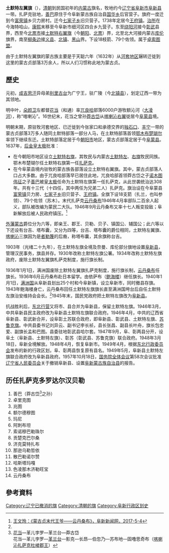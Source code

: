 {{about|东土默特的土默特左翼旗|西土默特的土默特左翼旗|土默特左旗}}
'''土默特左翼旗'''（{{lang-mn|Түмэд зүүн гарын хошуу}}），[[清朝|清朝]]到民国初年的[[内蒙古|内蒙古]]旗名，牧地约今[[辽宁省|辽宁省]][[阜新市|阜新市]][[阜新县|阜新县]]一带。扎萨克驻地，[[善巴|善巴]]原住于今阜新蒙古族自治县[[国华乡|国华乡]]后官营子。旗府一度迁到今[[富荣镇|富荣镇]]乡贝力房村。迁今[[七家子乡|七家子乡]]旧贝营子。1738年定居今[[王府镇|王府镇]]。[[治所|治所]]在今海特哈山，[[康熙|康熙]]末移至今阜新市细河区四合乡九营子。东至[[绕阳河|绕阳河]]接今[[彰武|彰武]]县界，西至今[[北票市|北票市]]接[[土默特右翼旗|土默特右翼旗]]（今[[朝阳县|朝阳]]、[[北票|北票]]）界，北至北大河接内蒙古[[库伦旗|库伦]]旗界，南至[[柳条边|柳条边]]接[[义县|义县]]、[[北镇|北镇]]、[[黑山|黑山]]界。下设18枝箭、79个佐领。属于[[卓索图盟|卓索图盟]]。

由于土默特左翼旗的蒙古族主要是于天聪六年（1632年）从[[河套地区|河套地区]]辗转迁徙到这里的蒙古贞部落3万余人，所以人们习惯称此地为蒙古贞。 

==歷史==
元初，[[成吉思汗|成吉思汗]]异母弟[[别里古台|别里古台]]为广宁王，驻广陵（今[[北镇县|北镇县]]），划定辽西一带为其领地。

明中叶，[[朵颜卫|朵颜卫]]左都督[[花当|花当]]（和通）率[[兀良哈三卫|兀良哈]]部落6000户游牧额沁河（[[大凌河|大凌河]]），称“喀喇沁”。16世纪末，花当之曾孙[[莽古岱|莽古岱]]从[[喀喇沁右翼|喀喇沁右翼]]徙居今[[阜蒙县|阜蒙县]]境。

明朝末期，原驻牧河套地区、已迁徙到今张家口和承德交界的[[独石口|独石口]]、[[丰宁|丰宁]]一带的蒙古贞部落3万多人随同土默特部落一部分人马，在土默特部落首领[[鄂木布楚瑚尔|鄂木布楚瑚尔]]率领下继续东迁。土默特部落定居于今[[朝阳市|朝阳市]]地区，蒙古贞部落定居于今[[阜蒙县|阜蒙县]]。1637年，[[后金|后金]][[皇太极|皇太极]]批准：
*在今朝阳市地区设立[[土默特右旗_(卓索图盟)|土默特右旗]]，其牧民与内蒙古[[土默特左旗|土默特左]]、[[土默特右旗|右旗]]牧民同族。鄂木布楚瑚尔任土默特右旗第一任[[扎萨克|扎萨克]]。
*在今阜蒙县境内驻牧的蒙古族各部落设立土默特右翼旗。其中，蒙古贞部落人口占大多数。由于兀良哈部落早已居住此地，兀良哈部首领莽古岱之子[[诺木图伟征|诺木图伟征]]之子[[善巴|善巴]]被[[皇太极|皇太极]]任命为土默特左旗第一任扎萨克，从此世袭统治达308年。共有十三代（十四任，其中两任为兄弟二人）扎萨克。旗治设在今阜蒙县[[富荣镇|富荣镇]]贝力房、[[七家子乡|七家子乡]]旧贝营子、[[王府镇_(阜新县)|王府镇]]。全旗下设18支箭（扎兰，也叫参领）、79个佐领（苏木）。末代扎萨克[[云丹桑布|云丹桑布]]1946年4月率部队二百余人起义，部队被改编为蒙民二大队。1946年9月云丹桑布又率十七人叛变投敌；阜新解放后被人民政府镇压。<ref name="fxxww">[http://www.fxrbs.cn/portal.php?mod=view&aid=82542 王文玲：《蒙古贞末代王爷——云丹桑布》，阜新新闻网，2017-5-4]</ref>

[[外藩蒙古|外藩蒙古]]爵位分为六等，即亲王、郡王、贝勒、贝子、镇国公、辅国公；此六等以下还设有台吉、塔布囊，又分为四等，台吉、塔布囊的爵位相同，土默特左翼旗、[[喀喇沁|喀喇沁]]三旗因为是[[者勒篾|者勒篾]]的后裔，称塔布囊，其余旗称台吉。

1903年（光绪二十九年），在土默特左旗全境及奈曼、库伦部分旗地设置[[阜新县|阜新县]]，管理汉民事务，旗县并存。1930年改称土默特左旗公署。1934年改称土默特左旗政府，废除土默特左翼旗札萨克制度，施行旗长制。

1936年1月1日，满洲国废除土默特左翼旗扎萨克制度，施行旗长制，[[云丹桑布|云丹桑布]]任旗长。1936年6月云丹桑布赴日本留学。由依萨布（[[鲍海楼|鲍海楼]]）继任旗长。1940年1月1日，[[满洲国|满洲国]]从阜新县划出25个村和今阜新镇，设立阜新市，同时撤县存旗。1943年鲍海楼身亡，云丹桑布回任土默特左旗旗长直至满洲国垮台后自任土默特左旗治安维持会会长。<ref name="fxxww"/>1945年末，国民党政府把土默特左旗改为[[阜新县|阜新县]]。

抗战胜利后，[[东北行营|东北行营]]又将市、县合并为阜新县，保留土默特左旗。1946年3月，中共阜新县民主政府改为阜新县土默特左旗联合政府。1946年4月，中共的辽西省阜新县、彰武新合并，设阜彰土苏联合政府，即阜新县、彰武县、土默特左旗、[[苏鲁克旗|苏鲁克旗]]。中共县委书记刘异云、副书记李长祯，县长张昌、副县长叶舟，旗长包忠爱、副旗长孟和巴图。县委驻地彰武县哈尔套。1947年9月，阜、彰两县分开，设阜土（阜新县、土默特左旗）、彰苏（彰武县、苏鲁克旗）联合政府。1948年3月18日，阜新全境解放。1948年4月，恢复阜新市。1949年4月，根据[[东北行政委员会|东北行政委员会]]发布的新的行政区划，阜、彰两县恢复原有县名。1949年5月，阜新县土默特左旗联合政府改为阜新县政府。1957年10月18日，[[国务院全体会议|国务院全体会议]]第58次会议批准[[辽宁省人民委员会|辽宁省人民委员会]]关于撤销阜新县、设置[[阜新蒙古族自治县|阜新蒙古族自治县]]的报告。

==历任扎萨克多罗达尔汉贝勒==
# 善巴（莽古岱<ref>[[花当|花当]]—革儿孛罗—革兰台—莽古岱<br />花当—革儿孛罗—[[革兰台|革兰台]]—影克—长昂—伯忽乃—苏布地—固噜思奇布（[[喀喇沁扎萨克杜棱郡王|喀喇沁扎萨克杜棱郡王]]）</ref>之孙）
# 卓里克图
# 兆图
# 额尔德穆图
# 玛尼
# 阿刺布坦
# 索诺穆巴勒珠尔
# 贡楚克巴尔桑
# 济克莫特扎布
# 那逊乌勒哲依
# 散巴勒诺尔赞
# 哈斯塔玛嘎
# 色凌那木济勒旺宝
# 云丹桑布

== 參考資料 ==
{{reflist}}

{{中華民國熱河省行政區劃}}

{{DEFAULTSORT:T}}
[[Category:辽宁已撤消的旗|Category:辽宁已撤消的旗]]
[[Category:清朝的旗|Category:清朝的旗]]
[[Category:阜新行政区划史|Category:阜新行政区划史]]